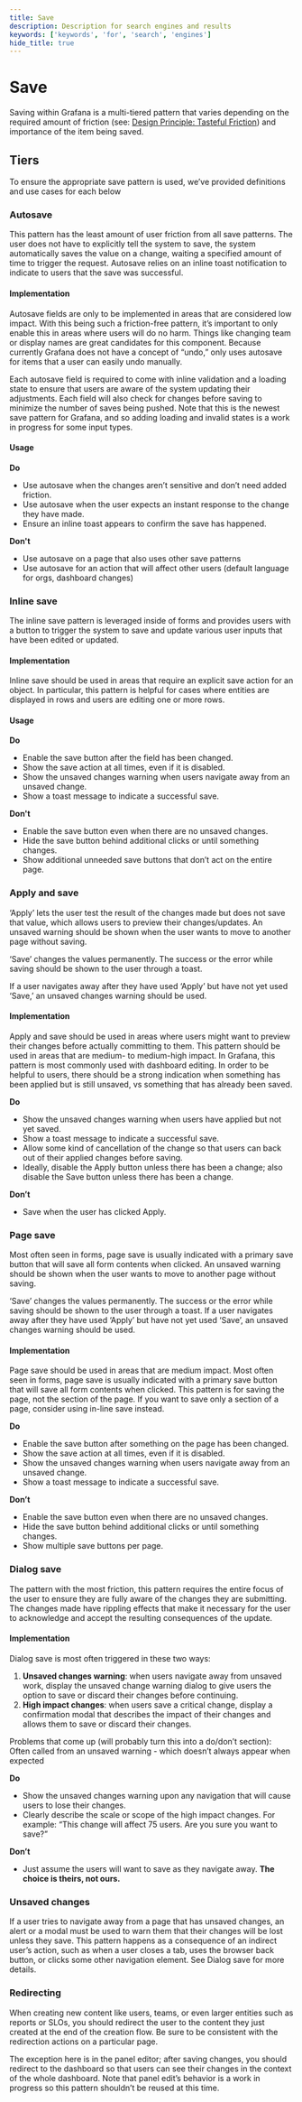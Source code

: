 ```yaml
---
title: Save
description: Description for search engines and results
keywords: ['keywords', 'for', 'search', 'engines']
hide_title: true
---
```



# Save <Badge text='ready' color='green'></Badge>

Saving within Grafana is a multi-tiered pattern that varies depending on the required amount of friction (see: [Design Principle: Tasteful Friction](/design/Foundations/design-principles#tasteful-friction)) and importance of the item being saved.

## Tiers

To ensure the appropriate save pattern is used, we’ve provided definitions and use cases for each below

### Autosave

This pattern has the least amount of user friction from all save patterns. The user does not have to explicitly tell the system to save, the system automatically saves the value on a change, waiting a specified amount of time to trigger the request. Autosave relies on an inline toast notification to indicate to users that the save was successful.

#### Implementation

Autosave fields are only to be implemented in areas that are considered low impact. With this being such a friction-free pattern, it’s important to only enable this in areas where users will do no harm. Things like changing team or display names are great candidates for this component. Because currently Grafana does not have a concept of “undo,” only uses autosave for items that a user can easily undo manually.

Each autosave field is required to come with inline validation and a loading state to ensure that users are aware of the system updating their adjustments. Each field will also check for changes before saving to minimize the number of saves being pushed. Note that this is the newest save pattern for Grafana, and so adding loading and invalid states is a work in progress for some input types.

#### Usage

**Do**

- Use autosave when the changes aren’t sensitive and don’t need added friction.
- Use autosave when the user expects an instant response to the change they have made.
- Ensure an inline toast appears to confirm the save has happened.

**Don't**

- Use autosave on a page that also uses other save patterns
- Use autosave for an action that will affect other users (default language for orgs, dashboard changes)

### Inline save

The inline save pattern is leveraged inside of forms and provides users with a button to trigger the system to save and update various user inputs that have been edited or updated.

#### Implementation

Inline save should be used in areas that require an explicit save action for an object. In particular, this pattern is helpful for cases where entities are displayed in rows and users are editing one or more rows.

#### Usage

**Do**

- Enable the save button after the field has been changed.
- Show the save action at all times, even if it is disabled.
- Show the unsaved changes warning when users navigate away from an unsaved change.
- Show a toast message to indicate a successful save.

**Don't**

- Enable the save button even when there are no unsaved changes.
- Hide the save button behind additional clicks or until something changes.
- Show additional unneeded save buttons that don’t act on the entire page.

### Apply and save

‘Apply’ lets the user test the result of the changes made but does not save that value, which allows users to preview their changes/updates. An unsaved warning should be shown when the user wants to move to another page without saving.

‘Save’ changes the values permanently. The success or the error while saving should be shown to the user through a toast.

If a user navigates away after they have used ‘Apply’ but have not yet used ‘Save,’ an unsaved changes warning should be used.

#### Implementation

Apply and save should be used in areas where users might want to preview their changes before actually committing to them. This pattern should be used in areas that are medium- to medium-high impact. In Grafana, this pattern is most commonly used with dashboard editing. In order to be helpful to users, there should be a strong indication when something has been applied but is still unsaved, vs something that has already been saved.

**Do**

- Show the unsaved changes warning when users have applied but not yet saved.
- Show a toast message to indicate a successful save.
- Allow some kind of cancellation of the change so that users can back out of their applied changes before saving.
- Ideally, disable the Apply button unless there has been a change; also disable the Save button unless there has been a change.

**Don’t**

- Save when the user has clicked Apply.

### Page save

Most often seen in forms, page save is usually indicated with a primary save button that will save all form contents when clicked. An unsaved warning should be shown when the user wants to move to another page without saving.

‘Save’ changes the values permanently. The success or the error while saving should be shown to the user through a toast. If a user navigates away after they have used ‘Apply’ but have not yet used ‘Save’, an unsaved changes warning should be used.

#### Implementation

Page save should be used in areas that are medium impact. Most often seen in forms, page save is usually indicated with a primary save button that will save all form contents when clicked. This pattern is for saving the page, not the section of the page. If you want to save only a section of a page, consider using in-line save instead.

**Do**

- Enable the save button after something on the page has been changed.
- Show the save action at all times, even if it is disabled.
- Show the unsaved changes warning when users navigate away from an unsaved change.
- Show a toast message to indicate a successful save.

**Don’t**

- Enable the save button even when there are no unsaved changes.
- Hide the save button behind additional clicks or until something changes.
- Show multiple save buttons per page.

### Dialog save

The pattern with the most friction, this pattern requires the entire focus of the user to ensure they are fully aware of the changes they are submitting. The changes made have rippling effects that make it necessary for the user to acknowledge and accept the resulting consequences of the update.

#### Implementation

Dialog save is most often triggered in these two ways:

1. **Unsaved changes warning**: when users navigate away from unsaved work, display the unsaved change warning dialog to give users the option to save or discard their changes before continuing.
2. **High impact changes**: when users save a critical change, display a confirmation modal that describes the impact of their changes and allows them to save or discard their changes.

Problems that come up (will probably turn this into a do/don’t section):
Often called from an unsaved warning - which doesn’t always appear when expected

**Do**

- Show the unsaved changes warning upon any navigation that will cause users to lose their changes.
- Clearly describe the scale or scope of the high impact changes. For example: “This change will affect 75 users. Are you sure you want to save?”

**Don’t**

- Just assume the users will want to save as they navigate away. **The choice is theirs, not ours.**

### Unsaved changes

If a user tries to navigate away from a page that has unsaved changes, an alert or a modal must be used to warn them that their changes will be lost unless they save. This pattern happens as a consequence of an indirect user’s action, such as when a user closes a tab, uses the browser back button, or clicks some other navigation element. See Dialog save for more details.

### Redirecting

When creating new content like users, teams, or even larger entities such as reports or SLOs, you should redirect the user to the content they just created at the end of the creation flow. Be sure to be consistent with the redirection actions on a particular page.

The exception here is in the panel editor; after saving changes, you should redirect to the dashboard so that users can see their changes in the context of the whole dashboard. Note that panel edit’s behavior is a work in progress so this pattern shouldn’t be reused at this time.
